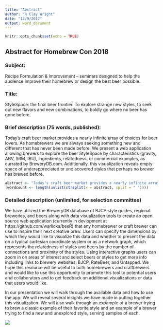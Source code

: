 ```yaml
---
title: "Abstract"
author: "R Clay Wright"
date: "12/9/2017"
output: word_document
---
```


```r
knitr::opts_chunk$set(echo = TRUE)
```

## Abstract for Homebrew Con 2018

### Subject:  
Recipe Formulation & Improvement – seminars designed to help the audience 
improve their homebrew or design the best beer possible.  


### Title:  
StyleSpace: the final beer frontier. To explore strange new styles, to seek out 
new flavors and new combinations, to boldly go where no beer has gone before.  

### Brief description (75 words, published):
Today's craft beer market provides a nearly infinite array of choices for beer lovers. As homebrewers we are always seeking something new and different that has never been made before. We present a web application allowing brewers to explore the beer StyleSpace by characteristics (gravity, ABV, SRM, IBU), ingredients, relatedness, or commercial examples, as currated by BreweryDB.com. Additionally, this visualization reveals empty space of underappreciated or undiscovered styles that perhaps no brewer has brewed before.

```r
abstract <- "Today's craft beer market provides a nearly infinite array of choices for beer lovers. As homebrewers we are always seeking something new and different that has never been made before. We present a web application allowing brewers to explore the beer StyleSpace by characteristics (OG, FG, ABV, SRM, IBU), ingredients, relatedness, or commercial examples, as currated by BreweryDB.com. Additionally, StyleSpace reveals empty spaces of underappreciated or undiscovered styles that perhaps no brewer has brewed before."
(wordcount <- length(unlist(strsplit(x = abstract, split = " "))))
```


### Detailed description (unlimited, for selection committee)
We have utilized the BreweryDB database of BJCP style guides, regional breweries, and beers along with data visualization tools to create an open source web application (currently in devlopment at https://github.com/warlicks/beeR) that any homebrewer or craft brewer can use to inspire their next creative brew. Users can specify the dimensions by which they would like to visualize this data and whether to present the data on a typical cartesian coordinate system or as a network graph, which represents the relatedness of styles and beers by the number of connections and proximity of the styles. Using interactive graphs users can zoom in on areas of interest and select beers or styles to get more info including links to brewery websites, BJCP, RateBeer, and Untapped. We hope this resource will be useful to both homebrewers and craftbrewers and would like to use this opportunity to promote this tool to potential users and collaborators and to get feedback on additional visualizations or data that users would like.  

In our presentation we will walk through the available data and how to use the app. We will reveal several insights we have made in putting together this visualization. We will also walk through an expample of a brewer trying to brew a classic example of their favorite style and an example of a brewer trying to find a new and unexplored style, serving samples of each.

![](inst/extdata/Plot.jpg)


